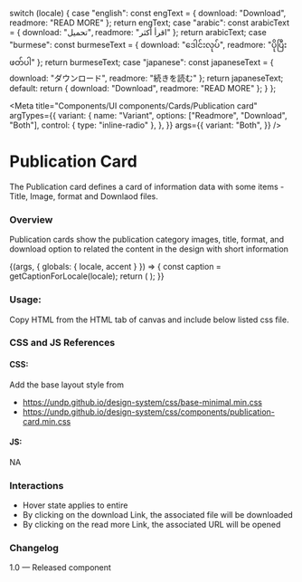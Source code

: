 
  switch (locale) {
    case "english":
      const engText = { download: "Download", readmore: "READ MORE" };
      return engText;
    case "arabic":
      const arabicText = { download: "تحميل", readmore: "اقرأ أكثر" };
      return arabicText;
    case "burmese":
      const burmeseText = { download: "ဒေါင်းလုပ်", readmore: "ပိုပြီးဖတ်ပါ" };
      return burmeseText;
    case "japanese":
      const japaneseText = { download: "ダウンロード", readmore: "続きを読む" };
      return japaneseText;
    default:
      return { download: "Download", readmore: "READ MORE" };
  }
};

<Meta
  title="Components/UI components/Cards/Publication card"
  argTypes={{
    variant: {
      name: "Variant",
      options: ["Readmore", "Download", "Both"],
      control: { type: "inline-radio" },
    },
  }}
  args={{
    variant: "Both",
  }}
/>

# Publication Card

The Publication card defines a card of information data with some items - Title, Image, format and Downlaod files.

### Overview

Publication cards show the publication category images, title, format, and download option to related the content in the design with short information

<Canvas>
  <Story name="Publication card">
    {(args, { globals: { locale, accent } }) => {
      const caption = getCaptionForLocale(locale);
      return (
        <PublicationCard
          download={caption.download}
          readmore={caption.readmore}
          image
          {...args}
        ></PublicationCard>
      );
    }}
  </Story>
</Canvas>

### Usage:

Copy HTML from the HTML tab of canvas and include below listed css file.

### CSS and JS References

#### CSS:

Add the base layout style from

- https://undp.github.io/design-system/css/base-minimal.min.css
- https://undp.github.io/design-system/css/components/publication-card.min.css

#### JS:

NA

### Interactions

- Hover state applies to entire
- By clicking on the download Link, the associated file will be downloaded
- By clicking on the read more Link, the associated URL will be opened

### Changelog

1.0 — Released component
